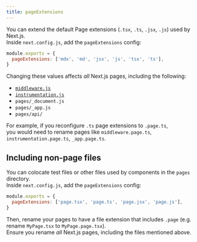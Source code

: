 ```yaml
---
title: pageExtensions
---
```


You can extend the default Page extensions (`.tsx`, `.ts`, `.jsx`, `.js`) used by Next.js.  
Inside `next.config.js`, add the `pageExtensions` config:

```js filename="next.config.js"
module.exports = {
  pageExtensions: ['mdx', 'md', 'jsx', 'js', 'tsx', 'ts'],
}
```

Changing these values affects _all_ Next.js pages, including the following:

- [`middleware.js`](/docs/pages/building-your-application/routing/middleware)
- [`instrumentation.js`](/docs/pages/building-your-application/optimizing/instrumentation)
- `pages/_document.js`
- `pages/_app.js`
- `pages/api/`

For example, if you reconfigure `.ts` page extensions to `.page.ts`,  
you would need to rename pages like `middleware.page.ts`, `instrumentation.page.ts`, `_app.page.ts`.

## Including non-page files

You can colocate test files or other files used by components in the `pages` directory.  
Inside `next.config.js`, add the `pageExtensions` config:

```js filename="next.config.js"
module.exports = {
  pageExtensions: ['page.tsx', 'page.ts', 'page.jsx', 'page.js'],
}
```

Then, rename your pages to have a file extension that includes `.page`
(e.g. rename `MyPage.tsx` to `MyPage.page.tsx`).  
Ensure you rename _all_ Next.js pages, including the files mentioned above.

